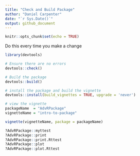 ```yaml
---
title: "Check and Build Package"
author: "Daniel Carpenter"
date: "`r Sys.Date()`"
output: github_document  
---
```


```r
knitr::opts_chunk$set(echo = TRUE)
```

Do this every time you make a change
```r
library(devtools)
```

```r
# Ensure there are no errors
devtools::check()
```

```r
# Build the package
devtools::build()
```

```r
# install the package and build the vignette
devtools::install(build_vignettes = TRUE, upgrade = 'never')
```

```r
# view the vignette
packageName  = "AdvRPackage"
vignetteName = "intro-to-package"

vignette(vignetteName, package = packageName)
```

```r
?AdvRPackage::myttest
?AdvRPackage::print
?AdvRPackage::print.Rttest
?AdvRPackage::plot
?AdvRPackage::plot.Rttest
```
